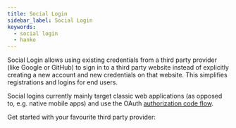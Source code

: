 ```yaml
---
title: Social Login
sidebar_label: Social Login
keywords:
  - social login
  - hanko
---
```



Social Login allows using existing credentials from a third party provider (like
Google or GitHub) to sign in to a third party website instead of explicitly creating a new account and new credentials
on that website. This simplifies registrations and logins for end users.

Social logins currently mainly target classic web applications (as opposed to, e.g. native mobile apps) and use
the OAuth [authorization code flow](https://www.rfc-editor.org/rfc/rfc6749#section-1.3.1).

Get started with your favourite third party provider:

<DocCardList/>
